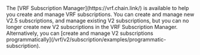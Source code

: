 
<Aside type="note" title="VRF Subscription Manager limitations">
  The [VRF Subscription Manager](https://vrf.chain.link/) is available to help you create and manage VRF subscriptions.
  You can create and manage new V2.5 subscriptions, and manage existing V2 subscriptions, but you can no longer create
  new V2 subscriptions in the VRF Subscription Manager. Alternatively, you can [create and manage V2 subscriptions
  programmatically](/vrf/v2/subscription/examples/programmatic-subscription).
</Aside>
